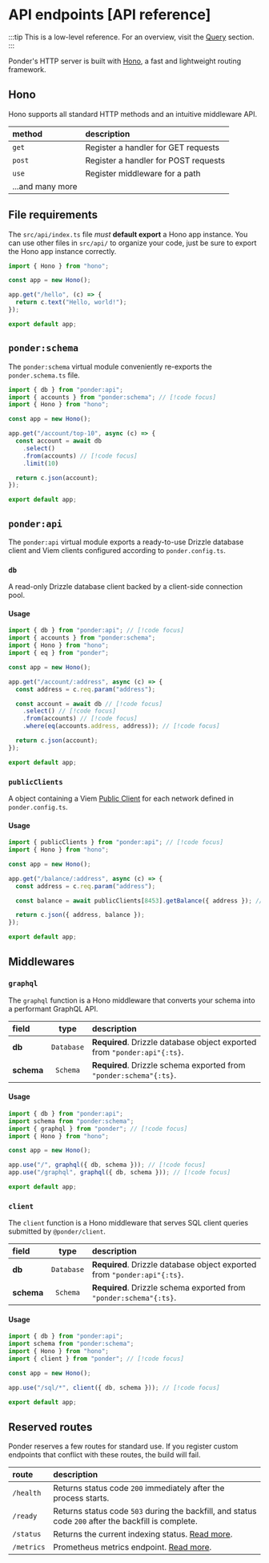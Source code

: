 # API endpoints [API reference]

:::tip
This is a low-level reference. For an overview, visit the
[Query](/docs/query/api-endpoints) section.
:::

Ponder's HTTP server is built with [Hono](https://hono.dev/), a fast and lightweight routing framework.

## Hono

Hono supports all standard HTTP methods and an intuitive middleware API.

| method           | description                          |
| :--------------- | :----------------------------------- |
| `get`            | Register a handler for GET requests  |
| `post`           | Register a handler for POST requests |
| `use`            | Register middleware for a path       |
| ...and many more |                                      |

## File requirements

The `src/api/index.ts` file _must_ **default export** a Hono app instance. You can use other files in `src/api/` to organize your code, just be sure to export the Hono app instance correctly.

```ts [src/api/index.ts]
import { Hono } from "hono";

const app = new Hono();

app.get("/hello", (c) => {
  return c.text("Hello, world!");
});

export default app;
```

## `ponder:schema`

The `ponder:schema` virtual module conveniently re-exports the `ponder.schema.ts` file.

```ts [src/api/index.ts]
import { db } from "ponder:api";
import { accounts } from "ponder:schema"; // [!code focus]
import { Hono } from "hono";

const app = new Hono();

app.get("/account/top-10", async (c) => {
  const account = await db 
    .select()
    .from(accounts) // [!code focus]
    .limit(10)

  return c.json(account);
});

export default app;
```

## `ponder:api`

The `ponder:api` virtual module exports a ready-to-use Drizzle database client and Viem clients configured according to `ponder.config.ts`.

### `db`

A read-only Drizzle database client backed by a client-side connection pool.

#### Usage

```ts [src/api/index.ts]
import { db } from "ponder:api"; // [!code focus]
import { accounts } from "ponder:schema";
import { Hono } from "hono";
import { eq } from "ponder";

const app = new Hono();

app.get("/account/:address", async (c) => {
  const address = c.req.param("address");

  const account = await db // [!code focus]
    .select() // [!code focus]
    .from(accounts) // [!code focus]
    .where(eq(accounts.address, address)); // [!code focus]

  return c.json(account);
});

export default app;
```

### `publicClients`

A object containing a Viem [Public Client](https://viem.sh/docs/clients/public) for each network defined in `ponder.config.ts`.

#### Usage

```ts [src/api/index.ts]
import { publicClients } from "ponder:api"; // [!code focus]
import { Hono } from "hono";

const app = new Hono();

app.get("/balance/:address", async (c) => {
  const address = c.req.param("address");

  const balance = await publicClients[8453].getBalance({ address }); // [!code focus]

  return c.json({ address, balance });
});

export default app;
```

## Middlewares

### `graphql`

The `graphql` function is a Hono middleware that converts your schema into a performant GraphQL API.

| field      |    type    | description                                                              |
| :--------- | :--------: | :----------------------------------------------------------------------- |
| **db**     | `Database` | **Required**. Drizzle database object exported from `"ponder:api"{:ts}`. |
| **schema** |  `Schema`  | **Required**. Drizzle schema exported from `"ponder:schema"{:ts}`.       |

#### Usage

```ts [src/api/index.ts]
import { db } from "ponder:api";
import schema from "ponder:schema";
import { graphql } from "ponder"; // [!code focus]
import { Hono } from "hono";

const app = new Hono();

app.use("/", graphql({ db, schema })); // [!code focus]
app.use("/graphql", graphql({ db, schema })); // [!code focus]

export default app;
```

### `client`

The `client` function is a Hono middleware that serves SQL client queries submitted by `@ponder/client`.

| field      |    type    | description                                                              |
| :--------- | :--------: | :----------------------------------------------------------------------- |
| **db**     | `Database` | **Required**. Drizzle database object exported from `"ponder:api"{:ts}`. |
| **schema** |  `Schema`  | **Required**. Drizzle schema exported from `"ponder:schema"{:ts}`.       |

#### Usage

```ts [src/api/index.ts]
import { db } from "ponder:api";
import schema from "ponder:schema";
import { Hono } from "hono";
import { client } from "ponder"; // [!code focus]

const app = new Hono();

app.use("/sql/*", client({ db, schema })); // [!code focus]

export default app;
```

## Reserved routes

Ponder reserves a few routes for standard use. If you register custom endpoints that conflict with these routes, the build will fail.

| route      | description                                                                                          |
| :--------- | :--------------------------------------------------------------------------------------------------- |
| `/health`  | Returns status code `200` immediately after the process starts.                                      |
| `/ready`   | Returns status code `503` during the backfill, and status code `200` after the backfill is complete. |
| `/status`  | Returns the current indexing status. [Read more](/docs/advanced/status).                             |
| `/metrics` | Prometheus metrics endpoint. [Read more](/docs/advanced/metrics).                                    |

